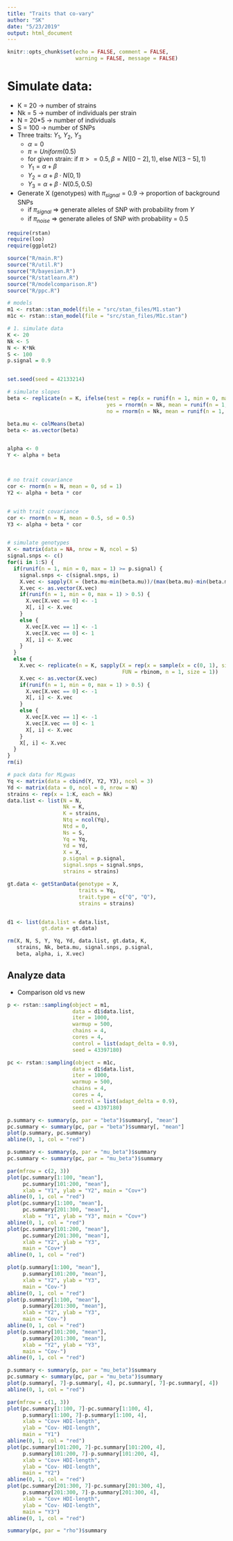 ```yaml
---
title: "Traits that co-vary"
author: "SK"
date: "5/23/2019"
output: html_document
---
```






```r
knitr::opts_chunk$set(echo = FALSE, comment = FALSE, 
                      warning = FALSE, message = FALSE)
```


# Simulate data:
  * K = 20 -> number of strains
  * Nk = 5 -> number of individuals per strain
  * N = 20*5 -> number of individuals
  * S = 100 -> number of SNPs
  * Three traits: $Y_1$, $Y_2$, $Y_3$
      * $\alpha = 0$
      * $\pi = Uniform(0.5)$
      * for given strain: if $\pi >= 0.5, \beta = N([0-2], 1)$, else $N([3-5], 1)$
      * $Y_1 = \alpha + \beta$
      * $Y_2 = \alpha + \beta \cdot N(0, 1)$
      * $Y_3 = \alpha + \beta \cdot N(0.5, 0.5)$
  * Generate X (genotypes) with $\pi_{signal} = 0.9$ -> proportion of background SNPs
      * if $\pi_{signal}$ => generate alleles of SNP with probability from $Y$
      * if $\pi_{noise}$ => generate alleles of SNP with probability = 0.5
      



```r
require(rstan)
require(loo)
require(ggplot2)

source("R/main.R")
source("R/util.R")
source("R/bayesian.R")
source("R/statlearn.R")
source("R/modelcomparison.R")
source("R/ppc.R")

# models
m1 <- rstan::stan_model(file = "src/stan_files/M1.stan")
m1c <- rstan::stan_model(file = "src/stan_files/M1c.stan")
```










```r
# 1. simulate data
K <- 20
Nk <- 5
N <- K*Nk
S <- 100
p.signal = 0.9


set.seed(seed = 42133214)

# simulate slopes
beta <- replicate(n = K, ifelse(test = rep(x = runif(n = 1, min = 0, max = 1), times = Nk) > 0.5,
                                yes = rnorm(n = Nk, mean = runif(n = 1, min = 0, max = 2), sd = 1),
                                no = rnorm(n = Nk, mean = runif(n = 1, min = 3, max = 5), sd = 1)))

beta.mu <- colMeans(beta)
beta <- as.vector(beta)


alpha <- 0
Y <- alpha + beta



# no trait covariance
cor <- rnorm(n = N, mean = 0, sd = 1)
Y2 <- alpha + beta * cor


# with trait covariance
cor <- rnorm(n = N, mean = 0.5, sd = 0.5)
Y3 <- alpha + beta * cor


# simulate genotypes
X <- matrix(data = NA, nrow = N, ncol = S)
signal.snps <- c()
for(i in 1:S) {
  if(runif(n = 1, min = 0, max = 1) >= p.signal) {
    signal.snps <- c(signal.snps, i)
    X.vec <- sapply(X = (beta.mu-min(beta.mu))/(max(beta.mu)-min(beta.mu)), FUN = rbinom, n = Nk, size = 1)
    X.vec <- as.vector(X.vec)
    if(runif(n = 1, min = 0, max = 1) > 0.5) {
      X.vec[X.vec == 0] <- -1
      X[, i] <- X.vec
    }
    else {
      X.vec[X.vec == 1] <- -1
      X.vec[X.vec == 0] <- 1
      X[, i] <- X.vec
    }
  }
  else {
    X.vec <- replicate(n = K, sapply(X = rep(x = sample(x = c(0, 1), size = 1, replace = F), times = Nk), 
                                     FUN = rbinom, n = 1, size = 1))
    X.vec <- as.vector(X.vec)
    if(runif(n = 1, min = 0, max = 1) > 0.5) {
      X.vec[X.vec == 0] <- -1
      X[, i] <- X.vec
    }
    else {
      X.vec[X.vec == 1] <- -1
      X.vec[X.vec == 0] <- 1
      X[, i] <- X.vec
    }
    X[, i] <- X.vec
  }
}
rm(i)

# pack data for MLgwas
Yq <- matrix(data = cbind(Y, Y2, Y3), ncol = 3)
Yd <- matrix(data = 0, ncol = 0, nrow = N)
strains <- rep(x = 1:K, each = Nk)
data.list <- list(N = N,
                  Nk = K,
                  K = strains,
                  Ntq = ncol(Yq),
                  Ntd = 0,
                  Ns = S,
                  Yq = Yq,
                  Yd = Yd,
                  X = X,
                  p.signal = p.signal,
                  signal.snps = signal.snps,
                  strains = strains)

gt.data <- getStanData(genotype = X,
                       traits = Yq,
                       trait.type = c("Q", "Q"),
                       strains = strains)


d1 <- list(data.list = data.list, 
           gt.data = gt.data)

rm(X, N, S, Y, Yq, Yd, data.list, gt.data, K, 
   strains, Nk, beta.mu, signal.snps, p.signal, 
   beta, alpha, i, X.vec)
```





## Analyze data
  * Comparison old vs new

```r
p <- rstan::sampling(object = m1,
                     data = d1$data.list,
                     iter = 1000,
                     warmup = 500,
                     chains = 4,
                     cores = 4,
                     control = list(adapt_delta = 0.9),
                     seed = 43397180)

pc <- rstan::sampling(object = m1c,
                     data = d1$data.list,
                     iter = 1000,
                     warmup = 500,
                     chains = 4,
                     cores = 4,
                     control = list(adapt_delta = 0.9),
                     seed = 43397180)
```



```r
p.summary <- summary(p, par = "beta")$summary[, "mean"]
pc.summary <- summary(pc, par = "beta")$summary[, "mean"]
plot(p.summary, pc.summary)
abline(0, 1, col = "red")
```





```r
p.summary <- summary(p, par = "mu_beta")$summary
pc.summary <- summary(pc, par = "mu_beta")$summary

par(mfrow = c(2, 3))
plot(pc.summary[1:100, "mean"], 
     pc.summary[101:200, "mean"],
     xlab = "Y1", ylab = "Y2", main = "Cov+")
abline(0, 1, col = "red")
plot(pc.summary[1:100, "mean"], 
     pc.summary[201:300, "mean"],
     xlab = "Y1", ylab = "Y3", main = "Cov+")
abline(0, 1, col = "red")
plot(pc.summary[101:200, "mean"], 
     pc.summary[201:300, "mean"],
     xlab = "Y2", ylab = "Y3", 
     main = "Cov+")
abline(0, 1, col = "red")

plot(p.summary[1:100, "mean"], 
     p.summary[101:200, "mean"],
     xlab = "Y2", ylab = "Y3", 
     main = "Cov-")
abline(0, 1, col = "red")
plot(p.summary[1:100, "mean"], 
     p.summary[201:300, "mean"],
     xlab = "Y2", ylab = "Y3", 
     main = "Cov-")
abline(0, 1, col = "red")
plot(p.summary[101:200, "mean"], 
     p.summary[201:300, "mean"],
     xlab = "Y2", ylab = "Y3", 
     main = "Cov-")
abline(0, 1, col = "red")
```




```r
p.summary <- summary(p, par = "mu_beta")$summary
pc.summary <- summary(pc, par = "mu_beta")$summary
plot(p.summary[, 7]-p.summary[, 4], pc.summary[, 7]-pc.summary[, 4])
abline(0, 1, col = "red")

par(mfrow = c(1, 3))
plot(pc.summary[1:100, 7]-pc.summary[1:100, 4], 
     p.summary[1:100, 7]-p.summary[1:100, 4],
     xlab = "Cov+ HDI-length", 
     ylab = "Cov- HDI-length", 
     main = "Y1")
abline(0, 1, col = "red")
plot(pc.summary[101:200, 7]-pc.summary[101:200, 4], 
     p.summary[101:200, 7]-p.summary[101:200, 4],
     xlab = "Cov+ HDI-length", 
     ylab = "Cov- HDI-length", 
     main = "Y2")
abline(0, 1, col = "red")
plot(pc.summary[201:300, 7]-pc.summary[201:300, 4], 
     p.summary[201:300, 7]-p.summary[201:300, 4],
     xlab = "Cov+ HDI-length", 
     ylab = "Cov- HDI-length", 
     main = "Y3")
abline(0, 1, col = "red")
```



```r
summary(pc, par = "rho")$summary
```
